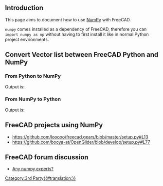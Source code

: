 <languages/>
{{TOCright}}
<translate>

==Introduction== <!--T:1-->

<!--T:2-->
This page aims to document how to use [https://numpy.org/ NumPy] with FreeCAD.

<!--T:3-->
<code>numpy</code> comes installed as a dependency of FreeCAD, therefore you can <code>import numpy as np</code> without having to first install it like in normal Python project environments.

== Convert Vector list between FreeCAD Python and NumPy == <!--T:7-->

=== From Python to NumPy === <!--T:8-->

</translate>
{{Code|code=
import FreeCAD as App
import numpy as np

vector_list = [App.Vector(1, 0, 0), App.Vector(1, 2, 3), App.Vector(0, 3, 0)]
numpy_array = np.asarray(vector_list)
print(numpy_array)
}}
<translate>

<!--T:9-->
Output is:

</translate>
{{Code|lang=text|code=
[[ 1.  0.  0.]
 [ 1.  2.  3.]
 [ 0.  3.  0.]]
}}
<translate>

=== From NumPy to Python === <!--T:10-->

</translate>
{{Code|code=
import FreeCAD as App
import numpy as np

cad_list = [App.Vector(itm) for itm in numpy_array]
print(cad_list)
}}
<translate>

<!--T:11-->
Output is:

</translate>
{{Code|lang=text|code=
[Vector (1.0, 0.0, 0.0), Vector (1.0, 2.0, 3.0), Vector (0.0, 3.0, 0.0)]
}}
<translate>

==FreeCAD projects using NumPy== <!--T:4-->

</translate>
* https://github.com/looooo/freecad.gears/blob/master/setup.py#L13
* https://github.com/booya-at/OpenGlider/blob/develop/setup.py#L77
<translate>

==FreeCAD forum discussion== <!--T:5-->

<!--T:6-->
* [https://forum.freecad.org/viewtopic.php?f=22&t=47529 Any numpy experts?]


</translate>
[[Category:3rd Party{{#translation:}}]]
{{clear}}